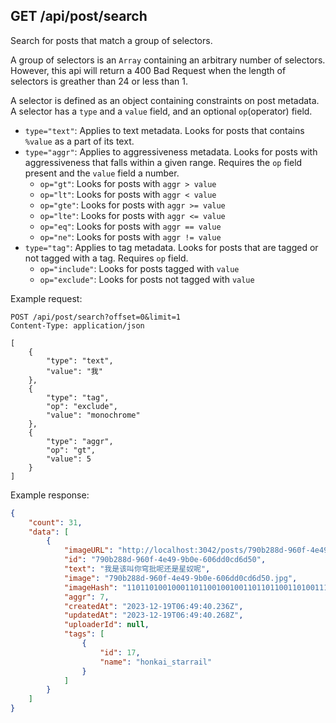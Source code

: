 ## GET /api/post/search

Search for posts that match a group of selectors. 

A group of selectors is an `Array` containing an arbitrary number of selectors. However, this api will return a 400 Bad Request when the length of selectors is greather than 24 or less than 1.  

A selector is defined as an object containing constraints on post metadata.  
A selector has a `type` and a `value` field, and an optional `op`(operator) field.  

- `type="text"`: Applies to text metadata. Looks for posts that contains `%value` as a part of its text.  
- `type="aggr"`: Applies to aggressiveness metadata. Looks for posts with aggressiveness that falls within a given range. Requires the `op` field present and the `value` field a number.  
    - `op="gt"`: Looks for posts with `aggr > value`  
    - `op="lt"`: Looks for posts with `aggr < value`  
    - `op="gte"`: Looks for posts with `aggr >= value`  
    - `op="lte"`: Looks for posts with `aggr <= value`  
    - `op="eq"`: Looks for posts with `aggr == value`  
    - `op="ne"`: Looks for posts with `aggr != value`  
- `type="tag"`: Applies to tag metadata. Looks for posts that are tagged or not tagged with a tag. Requires `op` field.  
    - `op="include"`: Looks for posts tagged with `value`  
    - `op="exclude"`: Looks for posts not tagged with `value`  


Example request:  

```http
POST /api/post/search?offset=0&limit=1
Content-Type: application/json

[
    {
        "type": "text",
        "value": "我"
    },
    {
        "type": "tag",
        "op": "exclude",
        "value": "monochrome"
    },
    {
        "type": "aggr",
        "op": "gt",
        "value": 5
    }
]
```

Example response:

```json
{
    "count": 31,
    "data": [
        {
            "imageURL": "http://localhost:3042/posts/790b288d-960f-4e49-9b0e-606dd0cd6d50.jpg",
            "id": "790b288d-960f-4e49-9b0e-606dd0cd6d50",
            "text": "我是该叫你穹批呢还是星奴呢",
            "image": "790b288d-960f-4e49-9b0e-606dd0cd6d50.jpg",
            "imageHash": "1101101001000110110010010011011011001101001110010011100110111110",
            "aggr": 7,
            "createdAt": "2023-12-19T06:49:40.236Z",
            "updatedAt": "2023-12-19T06:49:40.268Z",
            "uploaderId": null,
            "tags": [
                {
                    "id": 17,
                    "name": "honkai_starrail"
                }
            ]
        }
    ]
}
```